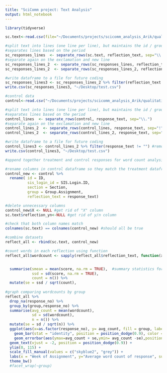 ```yaml
---
title: "SciComm project: Text Analysis"
output: html_notebook
---
```

```r
library(tidyverse)

sc.text<-read.csv(file="~/Documents/projects/scicomm_analysis_Arik/qualitative_coding/treatment_assignment_responses.csv")
```

```r
#split text into lines (one line per line), but maintains the id / group / response week
#separates lines based on the period
sc_responses_lines  <- separate_rows(sc.text, reflection_text, sep="\\.") 
#separate again on the exclamation and new line
sc_responses_lines_2  <- separate_rows(sc_responses_lines, reflection_text, sep="!")
sc_responses_lines_2  <- separate_rows(sc_responses_lines_2, reflection_text, sep="\n") 

#write dataframe to a file for future coding 
sc_responses_lines3 <- sc_responses_lines_2 %>% filter(reflection_text != "") #remove the blank rows
write.csv(sc_responses_lines3, "~/Desktop/test.csv")
```
```r
#control data 
control<-read.csv("~/Documents/projects/scicomm_analysis_Arik/qualitative_coding/control_responses_reflections_only_AD.csv")

#split text into lines (one line per line), but maintains the id / group / response week
#separates lines based on the period
control_lines  <- separate_rows(control, response_text, sep="\\.") 
#separate again on the exclamation and new line
control_lines_2  <- separate_rows(control_lines, response_text, sep="!")
control_lines_2  <- separate_rows(control_lines_2, response_text, sep="\n")

#write dataframe to a file for future coding 
control_lines3 <- control_lines_2 %>% filter(response_text != "") #remove the blank rows
write.csv(control_lines3, "~/Desktop/test.csv")
```


```r
#append together treatment and control responses for word count analysis 

#rename columns in control dataframe so they match the treatment dataframe
control_new <- control %>%
  rename( id = ID, 
          sis_login_id = SIS.Login.ID, 
          section = Section, 
          group = Group.Assignment,
          reflection_text = response_text)

#delete unnecessary columns 
control_new$X <- NULL #get rid of "X" column
sc.text$reflection_yn<-NULL #get rid of y/n column

#check that both column names match 
colnames(sc.text) == colnames(control_new) #should all be true 

#combine datasets 
reflect_all <- rbind(sc.text, control_new) 
```


```r

#count words in each reflection using function
reflect_all$wordcount <- sapply(reflect_all$reflection_text, function(x) length(unlist(strsplit(as.character(x), "\\W+"))))


  summarise(smean = mean(score, na.rm = TRUE),  #summary statistics for each Q
            ssd = sd(score, na.rm = TRUE),
            count = n()) %>%
  mutate(se = ssd / sqrt(count),
         
#graph comparing wordcounts by group 
reflect_all %>%
  drop_na(response_no) %>%
  group_by(group,response_no) %>%
  summarise(avg_count = mean(wordcount), 
            sd = sd(wordcount),
            n = n()) %>%
  mutate(se = sd / sqrt(n)) %>%
  ggplot(aes(x=as.factor(response_no), y= avg_count, fill = group, label = round(avg_count, digits = 1))) + 
    geom_bar(stat = "identity", position = position_dodge(0.9), color = "black") + 
    geom_errorbar(aes(ymax=avg_count + se,ymin= avg_count -se),position=position_dodge(0.9), width=0.7) +
  geom_text(vjust = -2, position = position_dodge(0.9)) + 
  ylim(0, 115) +
  scale_fill_manual(values = c("skyblue2", "grey")) + 
  labs(x = "Week of Assignment", y="Average word count of response", subtitle = "Means, bars are SEM") + 
  theme_bw()
  #facet_wrap(~group)
   
```
